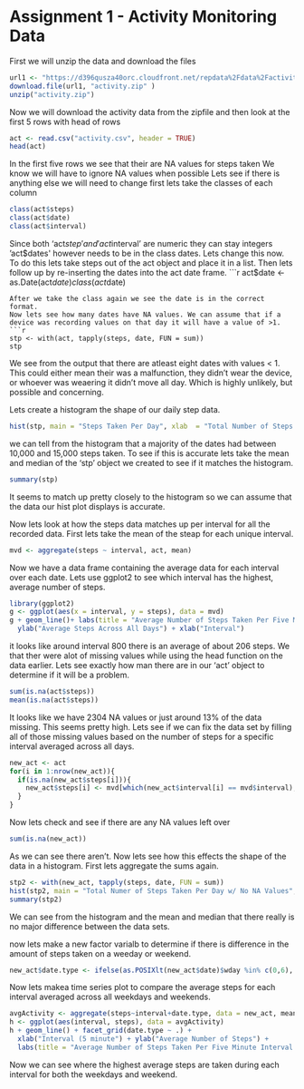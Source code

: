 Assignment 1 - Activity Monitoring Data
=======================================

First we will unzip the data and download the files
```r
url1 <- "https://d396qusza40orc.cloudfront.net/repdata%2Fdata%2Factivity.zip"
download.file(url1, "activity.zip" )
unzip("activity.zip")
```
Now we will download the activity data from the zipfile 
and then look at the first 5 rows with head of rows
```r
act <- read.csv("activity.csv", header = TRUE)
head(act)
```
In the first five rows we see that their are NA values for steps taken
We know we will have to ignore NA values when possible
Lets see if there is anything else we will need to change
first lets take the classes of each column
```r
class(act$steps)
class(act$date)
class(act$interval)
```
Since both 'act$step' and 'act$interval' are numeric they can stay integers
'act$dates' however needs to be in the class dates. Lets change this now.
To do this lets take steps out of the act object and place it in a list.
Then lets follow up by re-inserting the dates into the act date frame.
```r
act$date <- as.Date(act$date)
class(act$date)
```
After we take the class again we see the date is in the correct format.
Now lets see how many dates have NA values. We can assume that if a 
device was recording values on that day it will have a value of >1. 
```r
stp <- with(act, tapply(steps, date, FUN = sum))
stp
```
We see from the output that there are atleast eight dates with values < 1.
This could either mean their was a malfunction, they didn't wear the device, or 
whoever was weaering it didn't move all day. Which is highly unlikely, but possible and concerning. 

Lets create a histogram the shape of our daily step data.
```r
hist(stp, main = "Steps Taken Per Day", xlab  = "Total Number of Steps Per Day", col = "red")
```



we can tell from the histogram that a majority of the dates had between 10,000 and 15,000
steps taken. To see if this is accurate lets take the mean and median of the 'stp' object
we created to see if it matches the histogram. 
```r
summary(stp)
```

It seems to match up pretty closely to the histogram so we can assume that the data our hist plot displays is accurate.
 
Now lets look at how the steps data matches up per interval for all the recorded data.
First lets take the mean of the steap for each unique interval.
```r
mvd <- aggregate(steps ~ interval, act, mean)
```
Now we have a data frame containing the average data for each interval over each date.
Lets use ggplot2 to see which interval has the highest, average number of steps.
```r
library(ggplot2)
g <- ggplot(aes(x = interval, y = steps), data = mvd)
g + geom_line()+ labs(title = "Average Number of Steps Taken Per Five Minute Interval") +
  ylab("Average Steps Across All Days") + xlab("Interval")
```

it looks like around interval 800 there is an average of about 206 steps.
We that ther were alot of missing values while using the head function on the data earlier.
Lets see exactly how man there are in our 'act' object to determine if it will be a problem.
```r
sum(is.na(act$steps))
mean(is.na(act$steps))
```
It looks like we have 2304 NA values or just around 13% of the data missing.
This seems pretty high. Lets see if we can fix the data set by filling all of those missing values based on the number of steps for a specific interval averaged across all days.
```r
new_act <- act
for(i in 1:nrow(new_act)){
  if(is.na(new_act$steps[i])){
    new_act$steps[i] <- mvd[which(new_act$interval[i] == mvd$interval), ]$steps
  }
}
```
Now lets check and see if there are any NA values left over
```r
sum(is.na(new_act))
```
As we can see there aren't.
Now lets see how this effects the shape of the data in a histogram. 
First lets aggregate the sums again.
```r
stp2 <- with(new_act, tapply(steps, date, FUN = sum))
hist(stp2, main = "Total Numer of Steps Taken Per Day w/ No NA Values", col = "blue")
summary(stp2)
```
We can see from the histogram and the mean and median that there really is no major difference between the data sets.

now lets make a new factor varialb to determine if there is difference in the amount of steps taken on a weeday or weekend.
```r
new_act$date.type <- ifelse(as.POSIXlt(new_act$date)$wday %in% c(0,6), "weekend", "weekday")
```
Now lets makea time series plot to compare the average steps for each interval averaged across all weekdays and weekends.
```r
avgActivity <- aggregate(steps~interval+date.type, data = new_act, mean)
h <- ggplot(aes(interval, steps), data = avgActivity)
h + geom_line() + facet_grid(date.type ~ .) + 
  xlab("Interval (5 minute") + ylab("Average Number of Steps") + 
  labs(title = "Average Number of Steps Taken Per Five Minute Interval w/ Data Type")
```

Now we can see where the highest average steps are taken during each interval for both the weekdays and weekend.